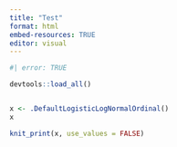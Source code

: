 ```yaml
---
title: "Test"
format: html
embed-resources: TRUE
editor: visual
---
```


```r
#| error: TRUE

devtools::load_all()


x <- .DefaultLogisticLogNormalOrdinal()
x

knit_print(x, use_values = FALSE)


```
